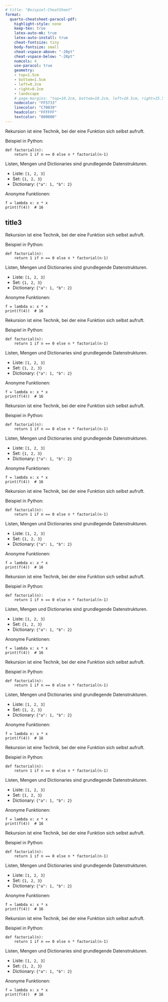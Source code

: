 ---
# title: "Beispiel-CheatSheet"
format:
  quarto-cheatsheet-paracol-pdf:
    highlight-style: none
    keep-tex: true
    latex-auto-mk: true
    latex-auto-install: true
    cheat-fontsize: tiny
    body-fontsize: small
    cheat-vspace-above: "-20pt"
    cheat-vspace-below: "-20pt"
    numcols: 4
    use-paracol: true
    geometry:
    - top=1.5cm
    - bottom=1.5cm
    - left=0.2cm
    - right=0.2cm
    - landscape
    # page-margins: "top=10.2cm, bottom=10.2cm, left=10.5cm, right=15.5cm"
    nodecolor: "FF5733"
    linecolor: "C70039"
    headcolor: "FFFFFF"
    textcolor: "000000"
---



::: {.cheat title="Rekursion (1.1)" column="1"}
Rekursion ist eine Technik, bei der eine Funktion sich selbst aufruft.

Beispiel in Python:

```
def factorial(n):
    return 1 if n == 0 else n * factorial(n-1)
```
:::


::: {.cheat title="Datenstrukturen (2.1)" column="2"}
Listen, Mengen und Dictionaries sind grundlegende Datenstrukturen.

- Liste: `[1, 2, 3]`
- Set: `{1, 2, 3}`
- Dictionary: `{"a": 1, "b": 2}`
:::

::: {.cheat title="Lambda-Funktionen (2.2)" column="2"}
Anonyme Funktionen:

```
f = lambda x: x * x
print(f(4))  # 16
```
:::

## title3

::: {.cheat title="Rekursion (1.2)" column="1"}
Rekursion ist eine Technik, bei der eine Funktion sich selbst aufruft.

Beispiel in Python:

```
def factorial(n):
    return 1 if n == 0 else n * factorial(n-1)
```
:::


::: {.cheat title="Datenstrukturen (2.3)" column="2"}
Listen, Mengen und Dictionaries sind grundlegende Datenstrukturen.

- Liste: `[1, 2, 3]`
- Set: `{1, 2, 3}`
- Dictionary: `{"a": 1, "b": 2}`
:::

::: {.cheat title="Lambda-Funktionen (2.4)" column="2"}
Anonyme Funktionen:

```
f = lambda x: x * x
print(f(4))  # 16
```
:::


::: {.cheat title="Rekursion (1.3)" column="1"}
Rekursion ist eine Technik, bei der eine Funktion sich selbst aufruft.

Beispiel in Python:

```
def factorial(n):
    return 1 if n == 0 else n * factorial(n-1)
```
:::


::: {.cheat title="Datenstrukturen (2.5)" column="2"}
Listen, Mengen und Dictionaries sind grundlegende Datenstrukturen.

- Liste: `[1, 2, 3]`
- Set: `{1, 2, 3}`
- Dictionary: `{"a": 1, "b": 2}`
:::

::: {.cheat title="Lambda-Funktionen (2.6)" column="2"}
Anonyme Funktionen:

```
f = lambda x: x * x
print(f(4))  # 16
```
:::


::: {.cheat title="Rekursion (1.4)" column="1"}
Rekursion ist eine Technik, bei der eine Funktion sich selbst aufruft.

Beispiel in Python:

```
def factorial(n):
    return 1 if n == 0 else n * factorial(n-1)
```
:::


::: {.cheat title="Datenstrukturen (2.7)" column="2"}
Listen, Mengen und Dictionaries sind grundlegende Datenstrukturen.

- Liste: `[1, 2, 3]`
- Set: `{1, 2, 3}`
- Dictionary: `{"a": 1, "b": 2}`
:::

::: {.cheat title="Lambda-Funktionen (2.8)" column="2"}
Anonyme Funktionen:

```
f = lambda x: x * x
print(f(4))  # 16
```
:::

::: {.cheat title="Rekursion (1.5)" column="1"}
Rekursion ist eine Technik, bei der eine Funktion sich selbst aufruft.

Beispiel in Python:

```
def factorial(n):
    return 1 if n == 0 else n * factorial(n-1)
```
:::


::: {.cheat title="Datenstrukturen (2.9)" column="2"}
Listen, Mengen und Dictionaries sind grundlegende Datenstrukturen.

- Liste: `[1, 2, 3]`
- Set: `{1, 2, 3}`
- Dictionary: `{"a": 1, "b": 2}`
:::

::: {.cheat title="Lambda-Funktionen (2.10)" column="2"}
Anonyme Funktionen:

```
f = lambda x: x * x
print(f(4))  # 16
```
:::


::: {.cheat title="Rekursion (1.6)" column="1"}
Rekursion ist eine Technik, bei der eine Funktion sich selbst aufruft.

Beispiel in Python:

```
def factorial(n):
    return 1 if n == 0 else n * factorial(n-1)
```
:::


::: {.cheat title="Datenstrukturen (3.1)" column="3"}
Listen, Mengen und Dictionaries sind grundlegende Datenstrukturen.

- Liste: `[1, 2, 3]`
- Set: `{1, 2, 3}`
- Dictionary: `{"a": 1, "b": 2}`
:::

::: {.cheat title="Lambda-Funktionen (3.2)" column="3"}
Anonyme Funktionen:

```
f = lambda x: x * x
print(f(4))  # 16
```
:::

::: {.cheat title="Rekursion (3.3)" column="3"}
Rekursion ist eine Technik, bei der eine Funktion sich selbst aufruft.

Beispiel in Python:

```
def factorial(n):
    return 1 if n == 0 else n * factorial(n-1)
```
:::


::: {.cheat title="Datenstrukturen (1.7)" column="1"}
Listen, Mengen und Dictionaries sind grundlegende Datenstrukturen.

- Liste: `[1, 2, 3]`
- Set: `{1, 2, 3}`
- Dictionary: `{"a": 1, "b": 2}`
:::

::: {.cheat title="Lambda-Funktionen (3.4)" column="3"}
Anonyme Funktionen:

```
f = lambda x: x * x
print(f(4))  # 16
```
:::


::: {.cheat title="Rekursion (3.5)" column="3"}
Rekursion ist eine Technik, bei der eine Funktion sich selbst aufruft.

Beispiel in Python:

```
def factorial(n):
    return 1 if n == 0 else n * factorial(n-1)
```
:::


::: {.cheat title="Datenstrukturen (1.8)" column="1"}
Listen, Mengen und Dictionaries sind grundlegende Datenstrukturen.

- Liste: `[1, 2, 3]`
- Set: `{1, 2, 3}`
- Dictionary: `{"a": 1, "b": 2}`
:::

::: {.cheat title="Lambda-Funktionen (2.11)" column="2"}
Anonyme Funktionen:

```
f = lambda x: x * x
print(f(4))  # 16
```
:::

::: {.cheat title="Rekursion (3.6)" column="3"}
Rekursion ist eine Technik, bei der eine Funktion sich selbst aufruft.

Beispiel in Python:

```
def factorial(n):
    return 1 if n == 0 else n * factorial(n-1)
```
:::


::: {.cheat title="Datenstrukturen (3.7)" column="3"}
Listen, Mengen und Dictionaries sind grundlegende Datenstrukturen.

- Liste: `[1, 2, 3]`
- Set: `{1, 2, 3}`
- Dictionary: `{"a": 1, "b": 2}`
:::

::: {.cheat title="Lambda-Funktionen (1.9)" column="1"}
Anonyme Funktionen:

```
f = lambda x: x * x
print(f(4))  # 16
```
:::


::: {.cheat title="Rekursion (1.10)" column="1"}
Rekursion ist eine Technik, bei der eine Funktion sich selbst aufruft.

Beispiel in Python:

```
def factorial(n):
    return 1 if n == 0 else n * factorial(n-1)
```
:::


::: {.cheat title="Datenstrukturen (2.12)" column="2"}
Listen, Mengen und Dictionaries sind grundlegende Datenstrukturen.

- Liste: `[1, 2, 3]`
- Set: `{1, 2, 3}`
- Dictionary: `{"a": 1, "b": 2}`
:::

::: {.cheat title="Lambda-Funktionen (2.13)" column="2"}
Anonyme Funktionen:

```
f = lambda x: x * x
print(f(4))  # 16
```
:::
